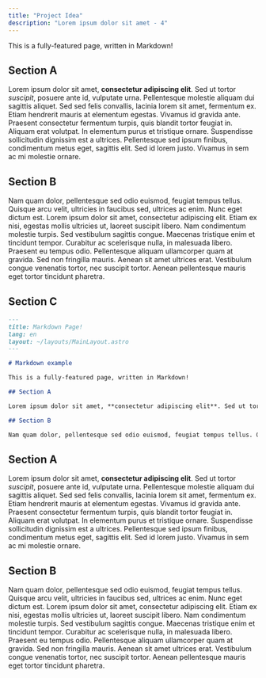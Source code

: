 ```yaml
---
title: "Project Idea"
description: "Lorem ipsum dolor sit amet - 4"
---
```


This is a fully-featured page, written in Markdown!

## Section A

Lorem ipsum dolor sit amet, **consectetur adipiscing elit**. Sed ut tortor _suscipit_, posuere ante id, vulputate urna. Pellentesque molestie aliquam dui sagittis aliquet. Sed sed felis convallis, lacinia lorem sit amet, fermentum ex. Etiam hendrerit mauris at elementum egestas. Vivamus id gravida ante. Praesent consectetur fermentum turpis, quis blandit tortor feugiat in. Aliquam erat volutpat. In elementum purus et tristique ornare. Suspendisse sollicitudin dignissim est a ultrices. Pellentesque sed ipsum finibus, condimentum metus eget, sagittis elit. Sed id lorem justo. Vivamus in sem ac mi molestie ornare.

## Section B

Nam quam dolor, pellentesque sed odio euismod, feugiat tempus tellus. Quisque arcu velit, ultricies in faucibus sed, ultrices ac enim. Nunc eget dictum est. Lorem ipsum dolor sit amet, consectetur adipiscing elit. Etiam ex nisi, egestas mollis ultricies ut, laoreet suscipit libero. Nam condimentum molestie turpis. Sed vestibulum sagittis congue. Maecenas tristique enim et tincidunt tempor. Curabitur ac scelerisque nulla, in malesuada libero. Praesent eu tempus odio. Pellentesque aliquam ullamcorper quam at gravida. Sed non fringilla mauris. Aenean sit amet ultrices erat. Vestibulum congue venenatis tortor, nec suscipit tortor. Aenean pellentesque mauris eget tortor tincidunt pharetra.

## Section C

```markdown
---
title: Markdown Page!
lang: en
layout: ~/layouts/MainLayout.astro
---

# Markdown example

This is a fully-featured page, written in Markdown!

## Section A

Lorem ipsum dolor sit amet, **consectetur adipiscing elit**. Sed ut tortor _suscipit_, posuere ante id, vulputate urna. Pellentesque molestie aliquam dui sagittis aliquet. Sed sed felis convallis, lacinia lorem sit amet, fermentum ex. Etiam hendrerit mauris at elementum egestas. Vivamus id gravida ante. Praesent consectetur fermentum turpis, quis blandit tortor feugiat in. Aliquam erat volutpat. In elementum purus et tristique ornare. Suspendisse sollicitudin dignissim est a ultrices. Pellentesque sed ipsum finibus, condimentum metus eget, sagittis elit. Sed id lorem justo. Vivamus in sem ac mi molestie ornare.

## Section B

Nam quam dolor, pellentesque sed odio euismod, feugiat tempus tellus. Quisque arcu velit, ultricies in faucibus sed, ultrices ac enim. Nunc eget dictum est. Lorem ipsum dolor sit amet, consectetur adipiscing elit. Etiam ex nisi, egestas mollis ultricies ut, laoreet suscipit libero. Nam condimentum molestie turpis. Sed vestibulum sagittis congue. Maecenas tristique enim et tincidunt tempor. Curabitur ac scelerisque nulla, in malesuada libero. Praesent eu tempus odio. Pellentesque aliquam ullamcorper quam at gravida. Sed non fringilla mauris. Aenean sit amet ultrices erat. Vestibulum congue venenatis tortor, nec suscipit tortor. Aenean pellentesque mauris eget tortor tincidunt pharetra.
```

## Section A

Lorem ipsum dolor sit amet, **consectetur adipiscing elit**. Sed ut tortor _suscipit_, posuere ante id, vulputate urna. Pellentesque molestie aliquam dui sagittis aliquet. Sed sed felis convallis, lacinia lorem sit amet, fermentum ex. Etiam hendrerit mauris at elementum egestas. Vivamus id gravida ante. Praesent consectetur fermentum turpis, quis blandit tortor feugiat in. Aliquam erat volutpat. In elementum purus et tristique ornare. Suspendisse sollicitudin dignissim est a ultrices. Pellentesque sed ipsum finibus, condimentum metus eget, sagittis elit. Sed id lorem justo. Vivamus in sem ac mi molestie ornare.

## Section B

Nam quam dolor, pellentesque sed odio euismod, feugiat tempus tellus. Quisque arcu velit, ultricies in faucibus sed, ultrices ac enim. Nunc eget dictum est. Lorem ipsum dolor sit amet, consectetur adipiscing elit. Etiam ex nisi, egestas mollis ultricies ut, laoreet suscipit libero. Nam condimentum molestie turpis. Sed vestibulum sagittis congue. Maecenas tristique enim et tincidunt tempor. Curabitur ac scelerisque nulla, in malesuada libero. Praesent eu tempus odio. Pellentesque aliquam ullamcorper quam at gravida. Sed non fringilla mauris. Aenean sit amet ultrices erat. Vestibulum congue venenatis tortor, nec suscipit tortor. Aenean pellentesque mauris eget tortor tincidunt pharetra.
